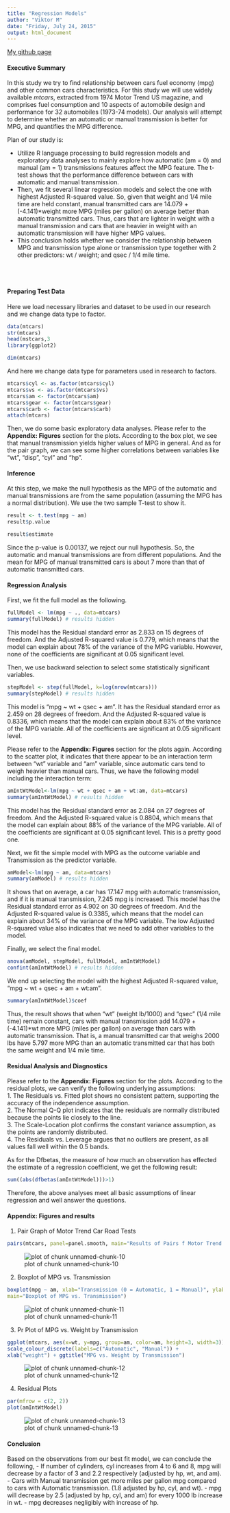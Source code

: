 ```yaml
---
title: "Regression Models"
author: "Viktor M"
date: "Friday, July 24, 2015"
output: html_document
---
```


[My github page](https://github.com/dainova/7_Regression Models)

<h4>Executive Summary</h4>

In this study we try to find relationship between cars fuel economy (mpg) and other common cars characteristics. For this study we will use widely available *mtcars*, extracted from 1974 Motor Trend US magazine, and comprises fuel consumption and 10 aspects of automobile design and performance for 32 automobiles (1973-74 models). Our analysis will attempt to determine whether an automatic or manual transmission is better for MPG, and quantifies the MPG difference.

Plan of our study is:

- Utilize R language processing to build  regression models and exploratory data analyses to mainly explore how automatic (am = 0) and manual (am = 1) transmissions features affect the MPG feature. The t-test shows that the performance difference between cars with automatic and manual transmission. 
- Then, we fit several linear regression models and select the one with highest Adjusted R-squared value. So, given that weight and 1/4 mile time are held constant, manual transmitted cars are 14.079 + (-4.141)*weight more MPG (miles per gallon) on average better than automatic transmitted cars. Thus, cars that are lighter in weight with a manual transmission and cars that are heavier in weight with an automatic transmission will have higher MPG values.
- This conclusion holds whether we consider the relationship between MPG and transmission type alone or transmission type together with 2 other predictors: wt / weight; and qsec / 1/4 mile time.


<br><br>  


<h4>Preparing Test Data</h4> 
Here we load necessary libraries and dataset to be used in our research and we change data type to factor.  

```r
data(mtcars)
str(mtcars)
head(mstcars,3
library(ggplot2)
```

```r
dim(mtcars)
```

And here we change data type for parameters used in research to factors. 

```r
mtcars$cyl <- as.factor(mtcars$cyl)
mtcars$vs <- as.factor(mtcars$vs)
mtcars$am <- factor(mtcars$am)
mtcars$gear <- factor(mtcars$gear)
mtcars$carb <- factor(mtcars$carb)
attach(mtcars)
```

Then, we do some basic exploratory data analyses. Please refer to the **Appendix: Figures** section for the plots. According to the box plot, we see that manual transmission yields higher values of MPG in general. And as for the pair graph, we can see some higher correlations between variables like "wt", "disp", "cyl" and "hp".  

<h4>Inference</h4>  
At this step, we make the null hypothesis as the MPG of the automatic and manual transmissions are from the same population (assuming the MPG has a normal distribution). We use the two sample T-test to show it.  

```r
result <- t.test(mpg ~ am)
result$p.value
```



```r
result$estimate
```


Since the p-value is 0.00137, we reject our null hypothesis. So, the automatic and manual transmissions are from different populations. And the mean for MPG of manual transmitted cars is about 7 more than that of automatic transmitted cars.  

<h4> Regression Analysis</h4>
First, we fit the full model as the following.  

```r
fullModel <- lm(mpg ~ ., data=mtcars)
summary(fullModel) # results hidden
```
This model has the Residual standard error as 2.833 on 15 degrees of freedom. And the Adjusted R-squared value is 0.779, which means that the model can explain about 78% of the variance of the MPG variable. However, none of the coefficients are significant at 0.05 significant level.  

Then, we use backward selection to select some statistically significant variables.  

```r
stepModel <- step(fullModel, k=log(nrow(mtcars)))
summary(stepModel) # results hidden
```
This model is "mpg ~ wt + qsec + am". It has the Residual standard error as 2.459 on 28 degrees of freedom. And the Adjusted R-squared value is 0.8336, which means that the model can explain about 83% of the variance of the MPG variable. All of the coefficients are significant at 0.05 significant level.    

Please refer to the **Appendix: Figures** section for the plots again. According to the scatter plot, it indicates that there appear to be an interaction term between "wt" variable and "am" variable, since automatic cars tend to weigh heavier than manual cars. Thus, we have the following model including the interaction term:  

```r
amIntWtModel<-lm(mpg ~ wt + qsec + am + wt:am, data=mtcars)
summary(amIntWtModel) # results hidden
```
This model has the Residual standard error as 2.084 on 27 degrees of freedom. And the Adjusted R-squared value is 0.8804, which means that the model can explain about 88% of the variance of the MPG variable. All of the coefficients are significant at 0.05 significant level. This is a pretty good one.  

Next, we fit the simple model with MPG as the outcome variable and Transmission as the predictor variable.  

```r
amModel<-lm(mpg ~ am, data=mtcars)
summary(amModel) # results hidden
```
It shows that on average, a car has 17.147 mpg with automatic transmission, and if it is manual transmission, 7.245 mpg is increased. This model has the Residual standard error as 4.902 on 30 degrees of freedom. And the Adjusted R-squared value is 0.3385, which means that the model can explain about 34% of the variance of the MPG variable. The low Adjusted R-squared value also indicates that we need to add other variables to the model.  

Finally, we select the final model.  

```r
anova(amModel, stepModel, fullModel, amIntWtModel) 
confint(amIntWtModel) # results hidden
```
We end up selecting the model with the highest Adjusted R-squared value, "mpg ~ wt + qsec + am + wt:am".  

```r
summary(amIntWtModel)$coef
```

Thus, the result shows that when "wt" (weight lb/1000) and "qsec" (1/4 mile time) remain constant, cars with manual transmission add 14.079 + (-4.141)*wt more MPG (miles per gallon) on average than cars with automatic transmission. That is, a manual transmitted car that weighs 2000 lbs have 5.797 more MPG than an automatic transmitted car that has both the same weight and 1/4 mile time.  

<h4>Residual Analysis and Diagnostics</h4> 

Please refer to the **Appendix: Figures** section for the plots. According to the residual plots, we can verify the following underlying assumptions:  
1. The Residuals vs. Fitted plot shows no consistent pattern, supporting the accuracy of the independence assumption.  
2. The Normal Q-Q plot indicates that the residuals are normally distributed because the points lie closely to the line.  
3. The Scale-Location plot confirms the constant variance assumption, as the points are randomly distributed.  
4. The Residuals vs. Leverage argues that no outliers are present, as all values fall well within the 0.5 bands.  

As for the Dfbetas, the measure of how much an observation has effected the estimate of a regression coefficient, we get the following result:  

```r
sum((abs(dfbetas(amIntWtModel)))>1)
```

Therefore, the above analyses meet all basic assumptions of linear regression and well answer the questions.  


<h4>Appendix: Figures and results</h4>

1. Pair Graph of Motor Trend Car Road Tests  
```r
pairs(mtcars, panel=panel.smooth, main="Results of Pairs f Motor Trend Car Road Tests")
```
![plot of chunk unnamed-chunk-10](figure/plot01.png)  



2. Boxplot of MPG vs. Transmission  
```r
boxplot(mpg ~ am, xlab="Transmission (0 = Automatic, 1 = Manual)", ylab="MPG", col=(c("gold","darkgreen")),
main="Boxplot of MPG vs. Transmission")
```




![plot of chunk unnamed-chunk-11](figure/plot02.png)  


3. Pr Plot of MPG vs. Weight by Transmission  

```r
ggplot(mtcars, aes(x=wt, y=mpg, group=am, color=am, height=3, width=3)) + geom_point() +  
scale_colour_discrete(labels=c("Automatic", "Manual")) + 
xlab("weight") + ggtitle("MPG vs. Weight by Transmission")
```

![plot of chunk unnamed-chunk-12](figure/plot03.png)  

4. Residual Plots

```r
par(mfrow = c(2, 2))
plot(amIntWtModel)
```

![plot of chunk unnamed-chunk-13](figure/plot04.png) 



<h4>Conclusion</h4>
Based on the observations from our best fit model, we can conclude the following,
- If number of cylinders, cyl increases from 4 to 6 and 8, mpg will decrease by a factor of 3 and 2.2 respectively (adjusted by hp, wt, and am). 
- Cars with Manual transmission get more miles per gallon mpg compared to cars with Automatic transmission. (1.8 adjusted by hp, cyl, and wt).
- mpg will decrease by 2.5 (adjusted by hp, cyl, and am) for every 1000 lb increase in wt.
- mpg decreases negligibly with increase of hp.



